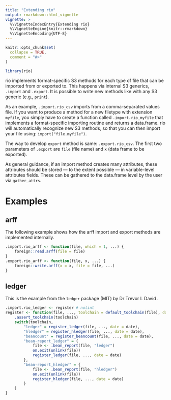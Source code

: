 ```yaml
---
title: "Extending rio"
output: rmarkdown::html_vignette
vignette: >
  %\VignetteIndexEntry{Extending rio}
  %\VignetteEngine{knitr::rmarkdown}
  %\VignetteEncoding{UTF-8}
---
```


```r
knitr::opts_chunk$set(
  collapse = TRUE,
  comment = "#>"
)
```

```r
library(rio)
```

rio implements format-specific S3 methods for each type of file that can be imported from or exported to. This happens via internal S3 generics, `.import` and `.export`. It is possible to write new methods like with any S3 generic (e.g., `print`).

As an example, `.import.rio_csv` imports from a comma-separated values file. If you want to produce a method for a new filetype with extension `myfile`, you simply have to create a function called `.import.rio_myfile` that implements a format-specific importing routine and returns a data.frame. rio will automatically recognize new S3 methods, so that you can then import your file using: `import("file.myfile")`.

The way to develop `export` method is same: `.export.rio_csv`. The first two parameters of `.export` are `file` (file name) and `x` (data frame to be exported).

As general guidance, if an import method creates many attributes, these attributes should be stored --- to the extent possible --- in variable-level attributes fields. These can be gathered to the data.frame level by the user via `gather_attrs`.

# Examples

## arff

The following example shows how the arff import and export methods are implemented internally.

```r
.import.rio_arff <- function(file, which = 1, ...) {
    foreign::read.arff(file = file)
}
.export.rio_arff <- function(file, x, ...) {
    foreign::write.arff(x = x, file = file, ...)
}
```

## ledger

This is the example from the `ledger` package (MIT) by Dr Trevor L David .

```r
.import.rio_ledger <- register # nolint
register <- function(file, ..., toolchain = default_toolchain(file), date = NULL) {
    .assert_toolchain(toolchain)
    switch(toolchain,
        "ledger" = register_ledger(file, ..., date = date),
        "hledger" = register_hledger(file, ..., date = date),
        "beancount" = register_beancount(file, ..., date = date),
        "bean-report_ledger" = {
            file <- .bean_report(file, "ledger")
            on.exit(unlink(file))
            register_ledger(file, ..., date = date)
        },
        "bean-report_hledger" = {
            file <- .bean_report(file, "hledger")
            on.exit(unlink(file))
            register_hledger(file, ..., date = date)
        }
    )
}
```
